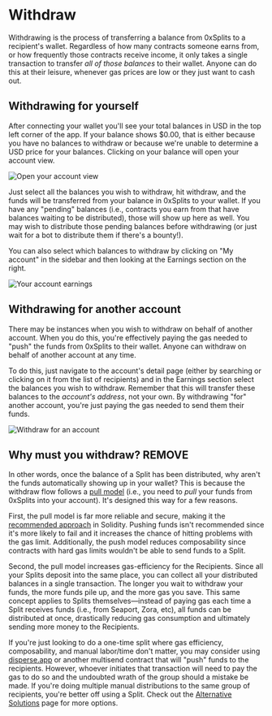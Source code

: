 # Withdraw

Withdrawing is the process of transferring a balance from 0xSplits to a
recipient's wallet. Regardless of how many contracts someone earns from, or how
frequently those contracts receive income, it only takes a single transaction to
transfer _all of those balances_ to their wallet. Anyone can do this at their
leisure, whenever gas prices are low or they just want to cash out.

## Withdrawing for yourself

After connecting your wallet you'll see your total balances in USD in the top
left corner of the app. If your balance shows $0.00, that is either because you
have no balances to withdraw or because we're unable to determine a USD price
for your balances. Clicking on your balance will open your account view.

![Open your account view](./img/withdraw_open_dialog.gif)

Just select all the balances you wish to withdraw, hit withdraw, and the funds
will be transferred from your balance in 0xSplits to your wallet. If you have
any "pending" balances (i.e., contracts you earn from that have balances waiting
to be distributed), those will show up here as well. You may wish to distribute
those pending balances before withdrawing (or just wait for a bot to distribute
them if there's a bounty!).

You can also select which balances to withdraw by clicking on "My account" in
the sidebar and then looking at the Earnings section on the right.

![Your account earnings](./img/withdraw_earnings.png)

## Withdrawing for another account

There may be instances when you wish to withdraw on behalf of another account.
When you do this, you're effectively paying the gas needed to "push" the funds
from 0xSplits to their wallet. Anyone can withdraw on behalf of another account
at any time.

To do this, just navigate to the account's detail page (either by searching or
clicking on it from the list of recipients) and in the Earnings section select
the balances you wish to withdraw. Remember that this will transfer these
balances to the _account's address_, not your own. By withdrawing "for" another
account, you're just paying the gas needed to send them their funds.

![Withdraw for an account](./img/withdraw_other_account.gif)

## Why must you withdraw? REMOVE

In other words, once the balance of a Split has been distributed, why aren't the
funds automatically showing up in your wallet? This is because the withdraw flow
follows a
[pull model](https://fravoll.github.io/solidity-patterns/pull_over_push.html)
(i.e., you need to _pull_ your funds from 0xSplits into your account). It's
designed this way for a few reasons.

First, the pull model is far more reliable and secure, making it the
[recommended approach](https://consensys.github.io/smart-contract-best-practices/development-recommendations/general/external-calls/#favor-pull-over-push-for-external-calls)
in Solidity. Pushing funds isn't recommended since it's more likely to fail and
it increases the chance of hitting problems with the gas limit. Additionally,
the push model reduces composability since contracts with hard gas limits
wouldn't be able to send funds to a Split.

Second, the pull model increases gas-efficiency for the Recipients. Since all
your Splits deposit into the same place, you can collect all your distributed
balances in a single transaction. The longer you wait to withdraw your funds,
the more funds pile up, and the more gas you save. This same concept applies to
Splits themselves—instead of paying gas each time a Split receives funds (i.e.,
from Seaport, Zora, etc), all funds can be distributed at once, drastically
reducing gas consumption and ultimately sending more money to the Recipients.

If you're just looking to do a one-time split where gas efficiency,
composability, and manual labor/time don't matter, you may consider using
[disperse.app](https://disperse.app/) or another multisend contract that will
"push" funds to the recipients. However, whoever initiates that transaction will
need to pay the gas to do so and the undoubted wrath of the group should a
mistake be made. If you're doing multiple manual distributions to the same group
of recipients, you're better off using a Split. Check out the
[Alternative Solutions](/appendices/alternative-solutions) page for more
options.
